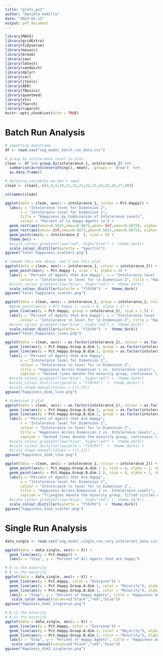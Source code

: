 ```yaml
---
title: "plots_ps3"
author: "Daniela Vadillo"
date: "2023-02-13"
output: pdf_document
---
```


```r
library(MASS)
library(gridExtra)
library(tidyverse)
library(mosaic)
library(broom)
library(zoo)
library(lmtest)
library(sandwich)
library(dplyr)
library(car)
library(jtools)
library(AER)
library(fBasics)
library(quantmod)
library(xts)
library(fGarch)
library(rugarch)
knitr::opts_chunk$set(echo = TRUE)
```


# Batch Run Analysis
```r
# importing dataframe
df <- read.csv("seg_model_batch_run_data.csv")
```


```r
# group by intolerance level to plot
clean <- df %>% group_by(intolerance_1, intolerance_2) %>% 
  summarise(across(everything(), mean), .groups = 'drop')  %>%
  as.data.frame()

# deleting variables we don't need
clean <- clean[,-c(3,4,9,10,11,12,21,22,23,24,25,26,27,28)]
```

```r
colnames(clean)
```

```r
ggplot(data = clean, aes(x = intolerance_1, colour = Pct.Happy)) +
  labs(y = "Intolerance level for Dimension 2", 
       x = "Intolerance level for Dimension 1", 
       title = "Happiness by Combination of Intolerance Levels", 
       colour = "Percent of \n Happy Agents \n") +
  geom_rect(aes(xmin=0.5625,xmax=0.6875,ymin=-Inf,ymax=0.6875), alpha= 0.5,fill="grey33", color = "grey33")+
  geom_rect(aes(xmin=-Inf,xmax=0.6875,ymin=0.5625,ymax=0.6875), alpha= 0.5,fill="grey33", , color = "grey33")+
  geom_point(aes(y = intolerance_2  ), size = 5) +
  theme_bw() +
  #scale_colour_gradient(low="red", high="blue") +  theme_dark()
  scale_colour_distiller(palette = "Spectral")
ggsave("total_happiness_scatter2.png")
```


```r
# remade this one above, don't use this plot
ggplot(data = clean, aes(x = intolerance_1, colour = intolerance_2)) +
  geom_point(aes(y = Pct.Happy ), size = 4, alpha = 2) +
  labs(y = "Percent of Agents that Are Happy", x = "Intolerance level for Dimension 1", 
       colour = "Intolerance \n level for \n Dimension 2", title = "Happiness vs. Intolerance Levels") +
  #scale_colour_gradient(low="blue", high="red") +  theme_dark()
  scale_colour_distiller(palette = "YlOrRd")  +  theme_dark()
ggsave("total_happiness_scatter.png")
```

```r
ggplot(data = clean, aes(x = intolerance_1, group = intolerance_2, colour = intolerance_2)) +
  #geom_point(aes(y = Pct.Happy ), size = 4, alpha = 2) +
  geom_line(aes(y = Pct.Happy, group = intolerance_2), size = 1.5) +
  labs(y = "Percent of Agents that Are Happy", x = "Intolerance level for Dimension 1", 
       colour = "Intolerance \n level for \n Dimension 2", title = "Happiness vs. Intolerance Levels") +
  #scale_colour_gradient(low="blue", high="red") +  theme_dark()
  scale_colour_distiller(palette = "YlOrRd")  +  theme_dark()
ggsave("total_happiness_lines.png")
```

```r
ggplot(data = clean, aes(x = as.factor(intolerance_1), colour = as.factor(intolerance_2))) +
  geom_line(aes(y = Pct.Happy.Group.A.dim.1, group = as.factor(intolerance_2)), size = 1.5) +
  geom_line(aes(y = Pct.Happy.Group.B.dim.1, group = as.factor(intolerance_2)), size = 1, linetype = "dashed") +
  labs(y = "Percent of Agents that Are Happy", 
       x = "Intolerance level for Dimension 1", 
       colour = "Intolerance \n level for \n Dimension 2", 
       title = "Happiness Across Dimension 1 vs. Intolerance Levels",
       caption = "Dashed lines denote the minority group, continuous lines denote the majority group")
  #scale_colour_gradient(low="blue", high="red") +  theme_dark()
  #scale_colour_distiller(palette = "YlOrRd")  +  theme_dark() +
  #scale_shape_manual(values = c(1,23))
ggsave("happiness_dim1_line.png")

# dimension 2 plot
ggplot(data = clean, aes(x = as.factor(intolerance_1), colour = as.factor(intolerance_2))) +
  geom_line(aes(y = Pct.Happy.Group.A.dim.2, group = as.factor(intolerance_2)), size = 1.5) +
  geom_line(aes(y = Pct.Happy.Group.B.dim.2, group = as.factor(intolerance_2)), size = 1, linetype = "dashed") +
  labs(y = "Percent of Agents that Are Happy", 
       x = "Intolerance level for Dimension 1", 
       colour = "Intolerance \n level for \n Dimension 2", 
       title = "Happiness Across Dimension 2 vs. Intolerance Levels",
       caption = "Dashed lines denote the minority group, continuous lines denote the majority group")
  #scale_colour_gradient(low="blue", high="red") +  theme_dark()
  #scale_colour_distiller(palette = "YlOrRd")  +  theme_dark() +
  #scale_shape_manual(values = c(1,23))
ggsave("happiness_dim2_line.png")
```
```r
ggplot(data = clean, aes(x = intolerance_1, colour = intolerance_2)) +
  geom_point(aes(y = Pct.Happy.Group.A.dim.2 ), size = 4, alpha = 2, shape = 20) +
  geom_point(aes(y = Pct.Happy.Group.B.dim.2 ), size = 4, alpha = 2, shape = 2) +
  labs(y = "Percent of Agents that Are Happy", 
       x = "Intolerance level for Dimension 2", 
       colour = "Intolerance \n level for \n Dimension 2", 
       title = "Happiness Across Dimension 2 vs. Intolerance Levels",
       caption = "Triangles denote the minority group, filled circles denote the majority group") +
  #scale_colour_gradient(low="blue", high="red") +  theme_dark()
  scale_colour_distiller(palette = "YlOrRd")  +  theme_dark()
ggsave("happiness_dim2_scatter.png")
```




# Single Run Analysis
```r
data_single <- read.csv("seg_model_single_run_very_intolerant_data.csv")
```

```r
ggplot(data = data_single, aes(x = X)) +
  geom_line(aes(y = Pct.Happy)) +
  labs(x = "Step", y = "Percent of All Agents that are Happy")
```

```r
# B is the minority
# A is the majority
ggplot(data = data_single, aes(x = X)) +
  geom_line(aes(y = Pct.Happy, color = "Everyone")) +
  geom_line(aes(y = Pct.Happy.Group.A.dim.1, color = "Majority"), alpha = 0.5) +
  geom_line(aes(y = Pct.Happy.Group.B.dim.1, color = "Minority"), alpha = 0.5) +
  labs(x = "Step", y = "Percent of Happy Agents", title = "Happiness Accros Dimension 1") +
   scale_color_manual(values=c("black","red","blue"))
ggsave("Hapiness_dim1_singlerun.png")
```
```r
# B is the minority
# A is the majority
ggplot(data = data_single, aes(x = X)) +
  geom_line(aes(y = Pct.Happy, color = "Everyone")) +
  geom_line(aes(y = Pct.Happy.Group.A.dim.2, color = "Majority"), alpha = 0.5) +
  geom_line(aes(y = Pct.Happy.Group.B.dim.2, color = "Minority"), alpha = 0.5) +
  labs(x = "Step", y = "Percent of Happy Agents", title = "Happiness Accros Dimension 2") +
   scale_color_manual(values=c("black","red","blue"))
ggsave("Hapiness_dim2_singlerun.png")
```







